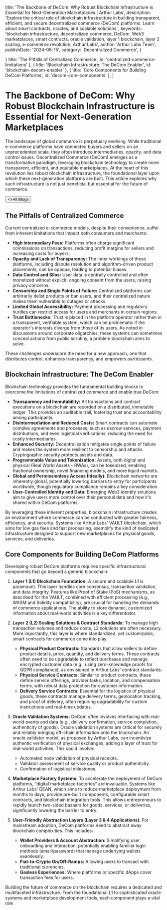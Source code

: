 
  title: 'The Backbone of DeCom: Why Robust Blockchain Infrastructure is Essential for Next-Generation Marketplaces | Arthur Labs',
  description: 'Explore the critical role of blockchain infrastructure in building transparent, efficient, and secure decentralized commerce (DeCom) platforms. Learn about smart contracts, oracles, and scalable solutions.',
  keywords: 'blockchain infrastructure, decentralized commerce, DeCom, Web3 marketplaces, smart contracts, oracle validation, layer 1 blockchain, layer 2 scaling, e-commerce revolution, Arthur Labs',
  author: 'Arthur Labs Team',
  publishDate: '2024-08-15',
  category: 'Decentralized Commerce',
}

  { title: 'The Pitfalls of Centralized Commerce', id: 'centralized-commerce-limitations' },
  { title: 'Blockchain Infrastructure: The DeCom Enabler', id: 'blockchain-decom-enabler' },
  { title: 'Core Components for Building DeCom Platforms', id: 'decom-core-components' },
]

<HeroPattern />

# The Backbone of DeCom: Why Robust Blockchain Infrastructure is Essential for Next-Generation Marketplaces

The landscape of global commerce is perpetually evolving. While traditional e-commerce platforms have connected buyers and sellers on an unprecedented scale, they often introduce intermediaries, opacity, and data control issues. Decentralized Commerce (DeCom) emerges as a transformative paradigm, leveraging blockchain technology to create more transparent, efficient, and equitable marketplaces. At the heart of this revolution lies robust blockchain infrastructure, the foundational layer upon which these next-generation platforms are built. This article explores why such infrastructure is not just beneficial but essential for the future of commerce.

<div className="not-prose mt-6 mb-16 flex gap-3">
  <Button href="/blogs" arrow="left">
    <>All Blogs</>
  </Button>
</div>

<h2 id="centralized-commerce-limitations">The Pitfalls of Centralized Commerce</h2>

Current centralized e-commerce models, despite their convenience, suffer from inherent limitations that impact both consumers and merchants:

*   **High Intermediary Fees:** Platforms often charge significant commissions on transactions, reducing profit margins for sellers and increasing costs for buyers.
*   **Opacity and Lack of Transparency:** The inner workings of these platforms, including dispute resolution and algorithm-driven product placements, can be opaque, leading to potential biases.
*   **Data Control and Silos:** User data is centrally controlled and often monetized without explicit, ongoing consent from the users, raising privacy concerns.
*   **Censorship and Single Points of Failure:** Centralized platforms can arbitrarily delist products or ban users, and their centralized nature makes them vulnerable to outages or attacks.
*   **Limited Global Accessibility:** Payment processing and regulatory hurdles can restrict access for users and merchants in certain regions.
*   **Trust Bottlenecks:** Trust is placed in the platform operator rather than in a transparent, verifiable system, which can be problematic if the operator's interests diverge from those of its users. As noted in discussions around corporate oligarchies, these systems can sometimes conceal actions from public scrutiny, a problem blockchain aims to solve.

These challenges underscore the need for a new approach, one that distributes control, enhances transparency, and empowers participants.

<h2 id="blockchain-decom-enabler">Blockchain Infrastructure: The DeCom Enabler</h2>

Blockchain technology provides the fundamental building blocks to overcome the limitations of centralized commerce and enable true DeCom:

*   **Transparency and Immutability:** All transactions and contract executions on a blockchain are recorded on a distributed, immutable ledger. This provides an auditable trail, fostering trust and accountability among participants.
*   **Disintermediation and Reduced Costs:** Smart contracts can automate complex agreements and processes, such as escrow services, payment distributions, and even logistical verifications, reducing the need for costly intermediaries.
*   **Enhanced Security:** Decentralization mitigates single points of failure and makes the system more resilient to censorship and attacks. Cryptographic security protects assets and data.
*   **Programmable Value and Tokenization:** Assets, both digital and physical (Real World Assets - RWAs), can be tokenized, enabling fractional ownership, novel financing models, and more liquid markets.
*   **Global and Permissionless Access (Ideally):** Blockchain networks are inherently global, potentially lowering barriers to entry for participants worldwide, though regulatory compliance remains a key consideration.
*   **User-Controlled Identity and Data:** Emerging Web3 identity solutions aim to give users more control over their personal data and how it's shared within DeCom platforms.

By leveraging these inherent properties, blockchain infrastructure creates an environment where commerce can be conducted with greater fairness, efficiency, and security. Systems like Arthur Labs' VAULT blockchain, which aims for low gas fees and fast processing, exemplify the kind of dedicated infrastructure designed to support new marketplaces for physical goods, services, and deliveries.

<h2 id="decom-core-components">Core Components for Building DeCom Platforms</h2>

Developing robust DeCom platforms requires specific infrastructural components that go beyond a generic blockchain:

1.  **Layer 1 (L1) Blockchain Foundation:**
    A secure and scalable L1 is paramount. This layer handles core consensus, transaction validation, and data integrity. Features like Proof of Stake (PoS) mechanisms, as described for the VAULT, combined with efficient processing (e.g., WASM and Solidity compatibility), are crucial for handling the demands of commerce applications. The ability to store dynamic, customized information about real-world activities is a key differentiator.

2.  **Layer 2 (L2) Scaling Solutions & Contract Standards:**
    To manage high transaction volumes and reduce costs, L2 solutions are often necessary. More importantly, this layer is where standardized, yet customizable, smart contracts for commerce come into play.
    *   **Physical Product Contracts:** Standards that allow sellers to define product details, price, quantity, and delivery terms. These contracts often need to be upgradable to reflect purchases and manage encrypted customer data (e.g., using zero-knowledge proofs for GDPR compliance), as envisioned in Arthur Labs' contract standards.
    *   **Physical Service Contracts:** Similar to product contracts, these define service offerings, provider tasks, location, and compensation terms, with robust data protection for customer information.
    *   **Delivery Service Contracts:** Essential for the logistics of physical goods, these contracts manage delivery terms, geolocation tracking, and proof of delivery, often requiring upgradability for custom instructions and real-time updates.

3.  **Oracle Validation Systems:**
    DeCom often involves interfacing with real-world events and data (e.g., delivery confirmation, service completion, authenticity of goods). Oracle validation systems are critical for securely and reliably bringing off-chain information onto the blockchain. An oracle validator model, as proposed by Arthur Labs, can incentivize authentic verification of physical exchanges, adding a layer of trust for real-world activities. This could involve:
    *   Automated node validation of physical receipts.
    *   Validator assessment of service quality or product authenticity.
    *   Confirmation of logistical milestones.

4.  **Marketplace Factory Systems:**
    To accelerate the deployment of DeCom platforms, "digital marketplace factories" are invaluable. Systems like Arthur Labs' DEAN, which aims to reduce marketplace deployment from months to days, provide pre-built components, configurable smart contracts, and blockchain integration tools. This allows entrepreneurs to rapidly launch two-sided bazaars for goods, services, or deliveries, significantly lowering the barrier to entry.

5.  **User-Friendly Abstraction Layers (Layer 3 & 4 Applications):**
    For mainstream adoption, DeCom platforms need to abstract away blockchain complexities. This includes:
    *   **Wallet Providers & Account Abstraction:** Simplifying user onboarding and interaction, potentially enabling familiar login methods (email/password) that manage underlying wallets seamlessly.
    *   **Fiat-to-Crypto On/Off-Ramps:** Allowing users to transact with traditional currencies.
    *   **Gasless Experiences:** Where platforms or specific dApps cover transaction fees for users.

Building the future of commerce on the blockchain requires a dedicated and multifaceted infrastructure. From the foundational L1 to sophisticated oracle systems and marketplace development tools, each component plays a vital role

<div className="mt-16">
  <Socials />
</div>